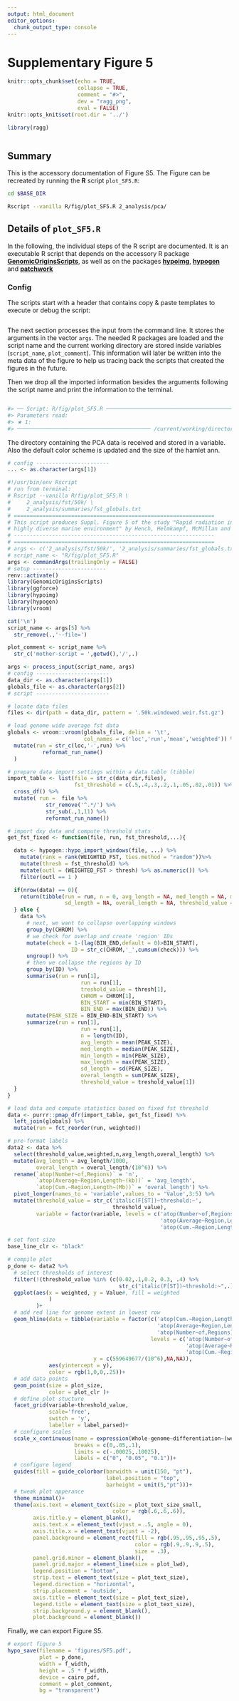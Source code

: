 ```yaml
---
output: html_document
editor_options:
  chunk_output_type: console
---
```

# Supplementary Figure 5

```r
knitr::opts_chunk$set(echo = TRUE,
                      collapse = TRUE,
                      comment = "#>",
                      dev = "ragg_png",
                      eval = FALSE)
knitr::opts_knit$set(root.dir = '../')

library(ragg)
```


```r
```

## Summary

This is the accessory documentation of Figure S5.
The Figure can be recreated by running the **R** script `plot_SF5.R`:

```sh
cd $BASE_DIR

Rscript --vanilla R/fig/plot_SF5.R 2_analysis/pca/

```

## Details of `plot_SF5.R`

In the following, the individual steps of the R script are documented.
It is an executable R script that depends on the accessory R package [**GenomicOriginsScripts**](https://k-hench.github.io/GenomicOriginsScripts), as well as on the packages [**hypoimg**](https://k-hench.github.io/hypoimg), [**hypogen**](https://k-hench.github.io/hypogen) and [**patchwork**](https://patchwork.data-imaginist.com/)

### Config

The scripts start with a header that contains copy & paste templates to execute or debug the script:

```r

```

The next section processes the input from the command line.
It stores the arguments in the vector `args`.
The needed R packages are loaded and the script name and the current working directory are stored inside variables (`script_name`, `plot_comment`).
This information will later be written into the meta data of the figure to help us tracing back the scripts that created the figures in the future.

Then we drop all the imported information besides the arguments following the script name and print the information to the terminal.

```r

```

```r
#> ── Script: R/fig/plot_SF5.R ────────────────────────────────────────────
#> Parameters read:
#> ★ 1:
#> ────────────────────────────────────────── /current/working/directory ──
```

The directory containing the PCA data is received and stored in a variable.
Also the default color scheme is updated and the size of the hamlet ann.

```r
# config -----------------------
... <- as.character(args[1])
```


```r
#!/usr/bin/env Rscript
# run from terminal:
# Rscript --vanilla R/fig/plot_SF5.R \
#     2_analysis/fst/50k/ \
#     2_analysis/summaries/fst_globals.txt
# ===============================================================
# This script produces Suppl. Figure 5 of the study "Rapid radiation in a
# highly diverse marine environment" by Hench, Helmkampf, McMillan and Puebla
# ---------------------------------------------------------------
# ===============================================================
# args <- c('2_analysis/fst/50k/', '2_analysis/summaries/fst_globals.txt')
# script_name <- "R/fig/plot_SF5.R"
args <- commandArgs(trailingOnly = FALSE)
# setup -----------------------
renv::activate()
library(GenomicOriginsScripts)
library(ggforce)
library(hypoimg)
library(hypogen)
library(vroom)

cat('\n')
script_name <- args[5] %>%
  str_remove(.,'--file=')

plot_comment <- script_name %>%
  str_c('mother-script = ',getwd(),'/',.)

args <- process_input(script_name, args)
# config -----------------------
data_dir <- as.character(args[1])
globals_file <- as.character(args[2])
# script -----------------------

# locate data files
files <- dir(path = data_dir, pattern = '.50k.windowed.weir.fst.gz')

# load genome wide average fst data
globals <- vroom::vroom(globals_file, delim = '\t',
                        col_names = c('loc','run','mean','weighted')) %>%
  mutate(run = str_c(loc,'-',run) %>%
           reformat_run_name()
  )

# prepare data import settings within a data table (tibble)
import_table <- list(file = str_c(data_dir,files),
                     fst_threshold = c(.5,.4,.3,.2,.1,.05,.02,.01)) %>%
  cross_df() %>%
  mutate( run =  file %>%
            str_remove('^.*/') %>%
            str_sub(.,1,11) %>%
            reformat_run_name())

# import dxy data and compute threshold stats
get_fst_fixed <- function(file, run, fst_threshold,...){

  data <- hypogen::hypo_import_windows(file, ...) %>%
    mutate(rank = rank(WEIGHTED_FST, ties.method = "random"))%>%
    mutate(thresh = fst_threshold) %>%
    mutate(outl = (WEIGHTED_FST > thresh) %>% as.numeric()) %>%
    filter(outl == 1 )

  if(nrow(data) == 0){
    return(tibble(run = run, n = 0, avg_length = NA, med_length = NA, min_length = NA, max_length = NA,
                  sd_length = NA, overal_length = NA, threshold_value = fst_threshold))
  } else {
    data %>%
      # next, we want to collapse overlapping windows
      group_by(CHROM) %>%
      # we check for overlap and create 'region' IDs
      mutate(check = 1-(lag(BIN_END,default = 0)>BIN_START),
                    ID = str_c(CHROM,'_',cumsum(check))) %>%
      ungroup() %>%
      # then we collapse the regions by ID
      group_by(ID) %>%
      summarise(run = run[1],
                       run = run[1],
                       treshold_value = thresh[1],
                       CHROM = CHROM[1],
                       BIN_START = min(BIN_START),
                       BIN_END = max(BIN_END)) %>%
      mutate(PEAK_SIZE = BIN_END-BIN_START) %>%
      summarize(run = run[1],
                       run = run[1],
                       n = length(ID),
                       avg_length = mean(PEAK_SIZE),
                       med_length = median(PEAK_SIZE),
                       min_length = min(PEAK_SIZE),
                       max_length = max(PEAK_SIZE),
                       sd_length = sd(PEAK_SIZE),
                       overal_length = sum(PEAK_SIZE),
                       threshold_value = treshold_value[1])
  }
}

# load data and compute statistics based on fixed fst threshold
data <- purrr::pmap_dfr(import_table, get_fst_fixed) %>%
  left_join(globals) %>%
  mutate(run = fct_reorder(run, weighted))

# pre-format labels
data2 <- data %>%
  select(threshold_value,weighted,n,avg_length,overal_length) %>%
  mutate(avg_length = avg_length/1000,
         overal_length = overal_length/(10^6)) %>%
  rename(`atop(Number~of,Regions)` = 'n',
         `atop(Average~Region,Length~(kb))` = 'avg_length',
         `atop(Cum.~Region,Length~(Mb))` = 'overal_length') %>%
  pivot_longer(names_to = 'variable',values_to = 'Value',3:5) %>%
  mutate(threshold_value = str_c('italic(F[ST])~threshold:~',
                                 threshold_value),
         variable = factor(variable, levels = c('atop(Number~of,Regions)',
                                                'atop(Average~Region,Length~(kb))',
                                                'atop(Cum.~Region,Length~(Mb))')))

# set font size
base_line_clr <- "black"

# compile plot
p_done <- data2 %>%
  # select thresholds of interest
  filter(!(threshold_value %in% (c(0.02,.1,0.2, 0.3, .4) %>%
                                   str_c("italic(F[ST])~threshold:~",.)))) %>%
  ggplot(aes(x = weighted, y = Value#, fill = weighted
             )
         )+
  # add red line for genome extent in lowest row
  geom_hline(data = tibble(variable = factor(c('atop(Cum.~Region,Length~(Mb))',
                                               'atop(Average~Region,Length~(kb))',
                                               'atop(Number~of,Regions)'),
                                             levels = c('atop(Number~of,Regions)',
                                                        'atop(Average~Region,Length~(kb))',
                                                        'atop(Cum.~Region,Length~(Mb))')),
                           y = c(559649677/(10^6),NA,NA)),
             aes(yintercept = y),
             color = rgb(1,0,0,.25))+
  # add data points
  geom_point(size = plot_size,
             color = plot_clr )+
  # define plot stucture
  facet_grid(variable~threshold_value,
             scale='free',
             switch = 'y',
             labeller = label_parsed)+
  # configure scales
  scale_x_continuous(name = expression(Whole-genome~differentiation~(weighted~italic(F[ST]))),
                     breaks = c(0,.05,.1),
                     limits = c(-.00025,.10025),
                     labels = c("0", "0.05", "0.1"))+
  # configure legend
  guides(fill = guide_colorbar(barwidth = unit(150, "pt"),
                               label.position = "top",
                               barheight = unit(5,"pt")))+
  # tweak plot apperance
  theme_minimal()+
  theme(axis.text = element_text(size = plot_text_size_small,
                                 color = rgb(.6,.6,.6)),
        axis.title.y = element_blank(),
        axis.text.x = element_text(vjust = .5, angle = 0),
        axis.title.x = element_text(vjust = -2),
        panel.background = element_rect(fill = rgb(.95,.95,.95,.5),
                                        color = rgb(.9,.9,.9,.5),
                                        size = .3),
        panel.grid.minor = element_blank(),
        panel.grid.major = element_line(size = plot_lwd),
        legend.position = "bottom",
        strip.text = element_text(size = plot_text_size),
        legend.direction = "horizontal",
        strip.placement = 'outside',
        axis.title = element_text(size = plot_text_size),
        legend.title = element_text(size = plot_text_size),
        strip.background.y = element_blank(),
        plot.background = element_blank())
```

Finally, we can export Figure S5.

```r
# export figure 5
hypo_save(filename = 'figures/SF5.pdf',
          plot = p_done,
          width = f_width,
          height = .5 * f_width,
          device = cairo_pdf,
          comment = plot_comment,
          bg = "transparent")
```

